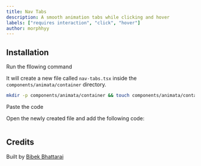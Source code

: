 ```yaml
---
title: Nav Tabs
description: A smooth animation tabs while clicking and hover
labels: ["requires interaction", "click", "hover"]
author: morphhyy
---
```


<ComponentPreview name="container-nav-tabs--docs" />

## Installation

<Steps>
<Step>Run the fllowing command</Step>

It will create a new file called `nav-tabs.tsx` inside the `components/animata/container` directory.

```bash
mkdir -p components/animata/container && touch components/animata/container/nav-tabs.tsx
```

<Step>Paste the code</Step>

Open the newly created file and add the following code:

```jsx file=<rootDir>/animata/container/nav-tabs.tsx

```

</Steps>

## Credits

Built by [Bibek Bhattarai](https://github.com/morphhyy)
